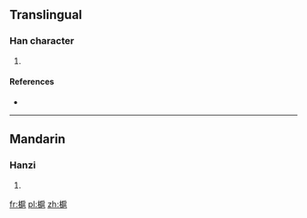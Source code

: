 ==Translingual==

===Han character===
{{Han char|rn=75|rad=木|as=11|sn=15|four=4291<sub>7</sub>|canj=木竹尸山 (DHSU), 木戈尸山 (DISU)}}

# {{defn|Han|sort=木11}}

====References====
* {{Han ref|kx=0548.010|dkj=15380|dj=0935.200|hdz=21285.010|uh=69F4|ud=27124|bh=E5EE|bd=58862}}

----

==Mandarin==

===Hanzi===
{{cmn-hanzi|pin=[[hù]] ([[hu4]]), [[niè]] ([[nie4]])|wg=hu<sup>4</sup>, nieh<sup>4</sup>}}

# {{defn|Mandarin|sort=木11}}

[[fr:槴]]
[[pl:槴]]
[[zh:槴]]